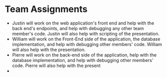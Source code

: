 # Team Assignments

- Justin will work on the web application's front end and help with the back end's endpoints, and help with debugging any other team member's code. Justin will also help with scripting of the presentation.
- William will work on the Front-End side of the application, the database implementation, and help with debugging other members' code. William will also help with the presentation.
- Pierre will work on the back-end side of the application, help with the database implementation, and help with debugging other members' code. Pierre will also help with the present
- 